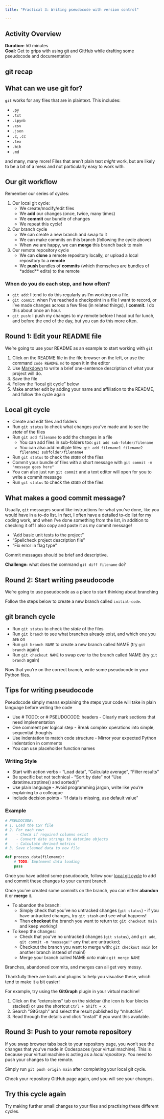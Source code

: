 ```yaml
---
title: "Practical 3: Writing pseudocode with version control"

---
```


## Activity Overview

**Duration:** 50 minutes  
**Goal:** Get to grips with using git and GitHub while drafting some pseudocode and documentation

::: {.callout-tip collapse="true"}
## git recap

## What can we use git for?

`git` works for any files that are in plaintext. This includes:

- `.py`
- `.txt`
- `.ipynb`
- `.csv`
- `.json`
- `.c`, `.cc`
- `.tex`
- `.bib`
- `.md`

and many, many more! Files that aren't plain text *might* work, but are likely to be a bit of a mess and not particularly easy to work with.

## Our git workflow

Remember our series of cycles:

1. Our local git cycle:
    - We create/modify/edit files
    - We **add** our changes (once, twice, many times)
    - We **commit** our bundle of changes
    - We repeat this cycle!

2. Our branch cycle
    - We can create a new branch and swap to it 
    - We can make commits on this branch (following the cycle above)
    - When we are happy, we can **merge** this branch back to main

3. Our remote repository cycle
    - We can **clone** a remote repository locally, or upload a local repository to a **remote**
    - We **push** bundles of **commits** (which themselves are bundles of *added** edits) to the remote


### When do you do each step, and how often?

- `git add`: I tend to do this regularly as I'm working on a file.
- `git commit`: when I've reached a checkpoint in a file I want to record, or I've made changes across a few files (in related things), I **commit**. I do this about once an hour.
- `git push`: I push my changes to my remote before I head out for lunch, and before the end of the day, but you can do this more often.

:::

## Round 1: Edit your README file

We're going to use your README as an example to start working with `git`

1. Click on the README file in the file browser on the left, or use the command `code README.md` to open it in the editor
2. Use [Markdown](https://www.markdownguide.org/cheat-sheet/) to write a brief one-sentence description of what your project will do.
3. Save the file
4. Follow the "local git cycle" below
5. Make another edit by adding your name and affiliation to the README, and follow the cycle again


::: {.callout-tip collapse="true"}
## Local git cycle

- Create and edit files and folders
- Run `git status` to check what changes you've made and to see the *state* of the files
- Run `git add filename` to add the changes in a file
    - You can add files in sub-folders too: `git add sub-folder/filename`
    - You can also add multiple files: `git add filename1 filename2 filename3 subfolder/filename4`
- Run `git status` to check the *state* of the files
- Commit your bundle of files with a short message with `git commit -m "message goes here"`
- You can also just run `git commit` and a text editor will open for you to write a commit message
- Run `git status` to check the *state* of the files
:::

:::{.callout-note}
## What makes a good commit message?

Usually, `git` messages sound like instructions for what you've done, like you would have in a to-do list. In fact, I often have a detailed to-do list for my coding work, and when I've done something from the list, in addition to checking it off I also copy and paste it as my commit message!

- "Add basic unit tests to the project"
- "Spellcheck project description file"
- "Fix error in flag type"

Commit messages should be brief and descriptive.

:::

**Challenge:** what does the command `git diff filename` do?

## Round 2: Start writing pseudocode

We're going to use pseudocode as a place to start thinking about branching

Follow the steps below to create a new branch called `initial-code`.

::: {.callout-tip collapse="false"}
## git branch cycle

- Run `git status` to check the *state* of the files
- Run `git branch` to see what branches already exist, and which one you are on
- Run `git branch NAME` to create a new branch called NAME (try `git branch` again)
- Run `git checkout NAME` to swap over to the branch called NAME (try `git branch` again)

:::

Now that you're on the correct branch, write some pseudocode in your Python files.

::: {.callout-tip collapse="true"}
## Tips for writing pseudocode

Pseudocode simply means explaining the steps your code will take in plain language before writing the code

- Use # TODO: or # PSEUDOCODE: headers - Clearly mark sections that need implementation
- One comment per logical step - Break complex operations into simple, sequential thoughts
- Use indentation to match code structure - Mirror your expected Python indentation in comments
- You can use placeholder function names

### Writing Style

- Start with action verbs - "Load data", "Calculate average", "Filter results"
- Be specific but not technical - "Sort by date" not "Use datetime.strptime() and sorted()"
- Use plain language - Avoid programming jargon, write like you're explaining to a colleague
- Include decision points - "If data is missing, use default value"

### Example

```python
# PSEUDOCODE:
# 1. Load the CSV file
# 2. For each row:
#    - Check if required columns exist
#    - Convert date strings to datetime objects
#    - Calculate derived metrics
# 3. Save cleaned data to new file

def process_data(filename):
    # TODO: Implement data loading
    pass
```

:::

Once you have added some pseudocode, follow your [local git cycle](#round-1-edit-your-readme-file) to add and commit these changes to your current branch.

Once you've created some commits on the branch, you can either **abandon** it or **merge** it.

- To abandon the branch:
    - Simply check that you've no untracked changes (`git status`) - if you have untracked changes, try `git stash` and see what happens!
    - Then **checkout** the branch you want to return to: `git checkout main` and keep working!
- To keep the changes:
    - Check that you've no untracked changes (`git status`), and `git add`, `git commit -m "message!"` any that are untracked;
    - Checkout the branch you want to merge with: `git checkout main` (or another branch instead of main!)
    - Merge your branch called NAME *onto* main: `git merge NAME`


:::{.callout-note}
Branches, abandoned commits, and merges can all get very messy.

Thankfully there are tools and plugins to help you visualise these, which tend to make it a bit easier!

For example, try using the **GitGraph** plugin in your virtual machine!

1. Click on the "extensions" tab on the sidebar (the icon is four blocks stacked) or use the shortcut `Ctrl + Shift + X`
2. Search "GitGraph" and select the result published by "mhutchie".
3. Read through the details and click "install" if you want this available.
:::

## Round 3: Push to your remote repository

If you swap browser tabs back to your repository page, you won't see the changes that you've made in Codespaces (your virtual machine). This is because your virtual machine is acting as a *local repository*. You need to push your changes to the remote.

Simply run `git push origin main` after completing your local git cycle.

Check your repository GitHub page again, and you will see your changes.

## Try this cycle again

Try making further small changes to your files and practising these different cycles.
